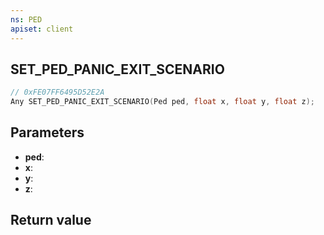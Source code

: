 ```yaml
---
ns: PED
apiset: client
---
```

## SET_PED_PANIC_EXIT_SCENARIO

```c
// 0xFE07FF6495D52E2A
Any SET_PED_PANIC_EXIT_SCENARIO(Ped ped, float x, float y, float z);
```


## Parameters
* **ped**:
* **x**:
* **y**:
* **z**:

## Return value